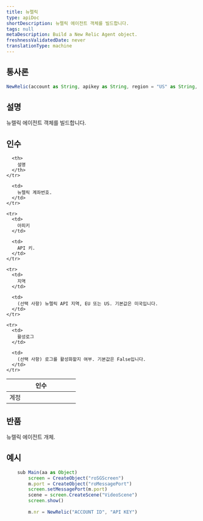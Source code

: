 ```yaml
---
title: 뉴렐릭
type: apiDoc
shortDescription: 뉴렐릭 에이전트 객체를 빌드합니다.
tags: null
metaDescription: Build a New Relic Agent object.
freshnessValidatedDate: never
translationType: machine
---
```


## 통사론

```js
NewRelic(account as String, apikey as String, region = "US" as String, activeLogs = false as Boolean) as Object
```

## 설명

뉴렐릭 에이전트 객체를 빌드합니다.

## 인수

<table>
  <thead>
    <tr>
      <th width="25%">
        인수
      </th>

      <th>
        설명
      </th>
    </tr>
  </thead>

  <tbody>
    <tr>
      <td>
        계정
      </td>

      <td>
        뉴렐릭 계좌번호.
      </td>
    </tr>

    <tr>
      <td>
        아피키
      </td>

      <td>
        API 키.
      </td>
    </tr>

    <tr>
      <td>
        지역
      </td>

      <td>
        (선택 사항) 뉴렐릭 API 지역, EU 또는 US. 기본값은 미국입니다.
      </td>
    </tr>

    <tr>
      <td>
        활성로그
      </td>

      <td>
        (선택 사항) 로그를 활성화할지 여부. 기본값은 False입니다.
      </td>
    </tr>
  </tbody>
</table>

## 반품

뉴렐릭 에이전트 개체.

## 예시

```js
	sub Main(aa as Object)
		screen = CreateObject("roSGScreen")
		m.port = CreateObject("roMessagePort")
		screen.setMessagePort(m.port)
		scene = screen.CreateScene("VideoScene")
		screen.show()
	
		m.nr = NewRelic("ACCOUNT ID", "API KEY")
```